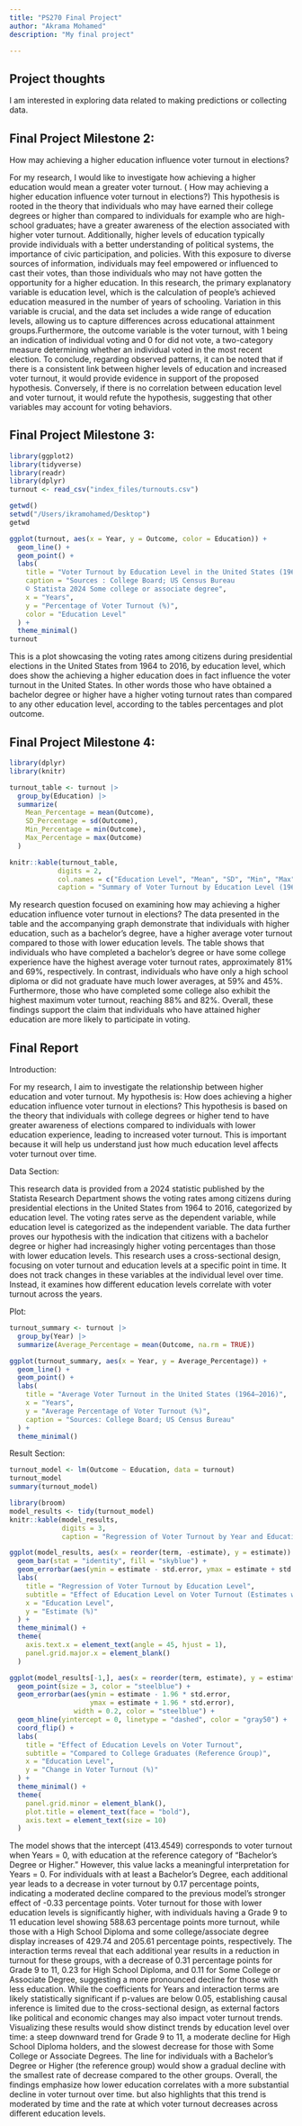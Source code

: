 ```yaml
---
title: "PS270 Final Project"
author: "Akrama Mohamed"
description: "My final project"

---
```



## Project thoughts

I am interested in exploring data related to making predictions or collecting data. 

## Final Project Milestone 2:

How may achieving a higher education influence voter turnout in elections?

For my research, I would like to investigate how achieving a higher education would mean a greater voter turnout. ( How may achieving a higher education influence voter turnout in elections?) This hypothesis is rooted in the theory that individuals who may have earned their college degrees or higher than compared to individuals for example who are high-school graduates; have a greater awareness of the election associated with higher voter turnout. Additionally, higher levels of education typically provide individuals with a better understanding of political systems, the importance of civic participation, and policies. With this exposure to diverse sources of information, individuals may feel empowered or influenced to cast their votes, than those individuals who may not have gotten the opportunity for a higher education. In this research, the primary explanatory variable is education level, which is the calculation of people's achieved education measured in the number of years of schooling. Variation in this variable is crucial, and the data set includes a wide range of education levels, allowing us to capture differences across educational attainment groups.Furthermore, the outcome variable is the voter turnout, with 1 being an indication of individual voting and 0 for did not vote, a two-category measure determining whether an individual voted in the most recent election. To conclude, regarding observed patterns, it can be noted that if there is a consistent link between higher levels of education and increased voter turnout, it would provide evidence in support of the proposed hypothesis. Conversely, if there is no correlation between education level and voter turnout, it would refute the hypothesis, suggesting that other variables may account for voting behaviors.


## Final Project Milestone 3:

```r
library(ggplot2)
library(tidyverse)
library(readr)
library(dplyr)
turnout <- read_csv("index_files/turnouts.csv") 
```

```r
getwd()
setwd("/Users/ikramohamed/Desktop")
getwd
```

```r
ggplot(turnout, aes(x = Year, y = Outcome, color = Education)) +
  geom_line() + 
  geom_point() +
  labs(
    title = "Voter Turnout by Education Level in the United States (1964–2016)", 
    caption = "Sources : College Board; US Census Bureau 
    © Statista 2024 Some college or associate degree", 
    x = "Years",
    y = "Percentage of Voter Turnout (%)",
    color = "Education Level"
  ) +
  theme_minimal()
turnout
```
This is a plot showcasing the voting rates among citizens during presidential elections in the United States from 1964 to 2016, by education level, which does show the achieving a higher education does in fact influence the voter turnout in the United States. In other words those who have obtained a bachelor degree or higher have a higher voting turnout rates than compared to any other education level, according to the tables percentages and plot outcome. 

## Final Project Milestone 4:
```r
library(dplyr)
library(knitr)

turnout_table <- turnout |> 
  group_by(Education) |>
  summarize(
    Mean_Percentage = mean(Outcome),
    SD_Percentage = sd(Outcome),
    Min_Percentage = min(Outcome),
    Max_Percentage = max(Outcome)
  )

knitr::kable(turnout_table, 
            digits = 2, 
            col.names = c("Education Level", "Mean", "SD", "Min", "Max"),
            caption = "Summary of Voter Turnout by Education Level (1964-2016)")
```

My research question focused on examining how may achieving a higher education influence voter turnout in elections? The data presented in the table and the accompanying graph demonstrate that individuals with higher education, such as a bachelor's degree, have a higher average voter turnout compared to those with lower education levels. The table shows that individuals who have completed a bachelor's degree or have some college experience have the highest average voter turnout rates, approximately 81% and 69%, respectively. In contrast, individuals who have only a high school diploma or did not graduate have much lower averages, at 59% and 45%. Furthermore, those who have completed some college also exhibit the highest maximum voter turnout, reaching 88% and 82%. Overall, these findings support the claim that individuals who have attained higher education are more likely to participate in voting.


## Final Report

Introduction:

For my research, I aim to investigate the relationship between higher education and voter turnout. My hypothesis is: How does achieving a higher education influence voter turnout in elections? This hypothesis is based on the theory that individuals with college degrees or higher tend to have greater awareness of elections compared to individuals with lower education experience, leading to increased voter turnout. This is important because it will help us understand just how much education level affects voter turnout over time.

Data Section:

This research data is provided from a 2024 statistic published by the Statista Research Department shows the voting rates among citizens during presidential elections in the United States from 1964 to 2016, categorized by education level. The voting rates serve as the dependent variable, while education level is categorized as the independent variable. The data further proves our hypothesis with the indication that citizens with a bachelor degree or higher had increasingly higher voting percentages than those with lower education levels. This research uses a cross-sectional design, focusing on voter turnout and education levels at a specific point in time. It does not track changes in these variables at the individual level over time. Instead, it examines how different education levels correlate with voter turnout across the years.


Plot:
```r
turnout_summary <- turnout |>
  group_by(Year) |>
  summarize(Average_Percentage = mean(Outcome, na.rm = TRUE))

ggplot(turnout_summary, aes(x = Year, y = Average_Percentage)) +
  geom_line() + 
  geom_point() +
  labs(
    title = "Average Voter Turnout in the United States (1964–2016)", 
    x = "Years",
    y = "Average Percentage of Voter Turnout (%)",
    caption = "Sources: College Board; US Census Bureau"
  ) +
  theme_minimal()
```


Result Section:

```r
turnout_model <- lm(Outcome ~ Education, data = turnout)
turnout_model
summary(turnout_model)

library(broom)
model_results <- tidy(turnout_model)
knitr::kable(model_results, 
             digits = 3,
             caption = "Regression of Voter Turnout by Year and Education Level")
```

```r
ggplot(model_results, aes(x = reorder(term, -estimate), y = estimate)) +
  geom_bar(stat = "identity", fill = "skyblue") +
  geom_errorbar(aes(ymin = estimate - std.error, ymax = estimate + std.error), width = 0.2) +
  labs(
    title = "Regression of Voter Turnout by Education Level",
    subtitle = "Effect of Education Level on Voter Turnout (Estimates with Standard Errors)",
    x = "Education Level",
    y = "Estimate (%)"
  ) +
  theme_minimal() +
  theme(
    axis.text.x = element_text(angle = 45, hjust = 1),
    panel.grid.major.x = element_blank()
  )
```

```r
ggplot(model_results[-1,], aes(x = reorder(term, estimate), y = estimate)) +
  geom_point(size = 3, color = "steelblue") +
  geom_errorbar(aes(ymin = estimate - 1.96 * std.error, 
                    ymax = estimate + 1.96 * std.error), 
                width = 0.2, color = "steelblue") +
  geom_hline(yintercept = 0, linetype = "dashed", color = "gray50") +
  coord_flip() +
  labs(
    title = "Effect of Education Levels on Voter Turnout",
    subtitle = "Compared to College Graduates (Reference Group)",
    x = "Education Level",
    y = "Change in Voter Turnout (%)"
  ) +
  theme_minimal() +
  theme(
    panel.grid.minor = element_blank(),
    plot.title = element_text(face = "bold"),
    axis.text = element_text(size = 10)
  )
```











The model shows that the intercept (413.4549) corresponds to voter turnout when Years = 0, with education at the reference category of "Bachelor's Degree or Higher." However, this value lacks a meaningful interpretation for Years = 0. For individuals with at least a Bachelor's Degree, each additional year leads to a decrease in voter turnout by 0.17 percentage points, indicating a moderated decline compared to the previous model's stronger effect of -0.33 percentage points. Voter turnout for those with lower education levels is significantly higher, with individuals having a Grade 9 to 11 education level showing 588.63 percentage points more turnout, while those with a High School Diploma and some college/associate degree display increases of 429.74 and 205.61 percentage points, respectively. The interaction terms reveal that each additional year results in a reduction in turnout for these groups, with a decrease of 0.31 percentage points for Grade 9 to 11, 0.23 for High School Diploma, and 0.11 for Some College or Associate Degree, suggesting a more pronounced decline for those with less education. While the coefficients for Years and interaction terms are likely statistically significant if p-values are below 0.05, establishing causal inference is limited due to the cross-sectional design, as external factors like political and economic changes may also impact voter turnout trends. Visualizing these results would show distinct trends by education level over time: a steep downward trend for Grade 9 to 11, a moderate decline for High School Diploma holders, and the slowest decrease for those with Some College or Associate Degrees. The line for individuals with a Bachelor's Degree or Higher (the reference group) would show a gradual decline with the smallest rate of decrease compared to the other groups. Overall, the findings emphasize how lower education correlates with a more substantial decline in voter turnout over time. but also highlights that this trend is moderated by time and the rate at which voter turnout decreases across different education levels.



